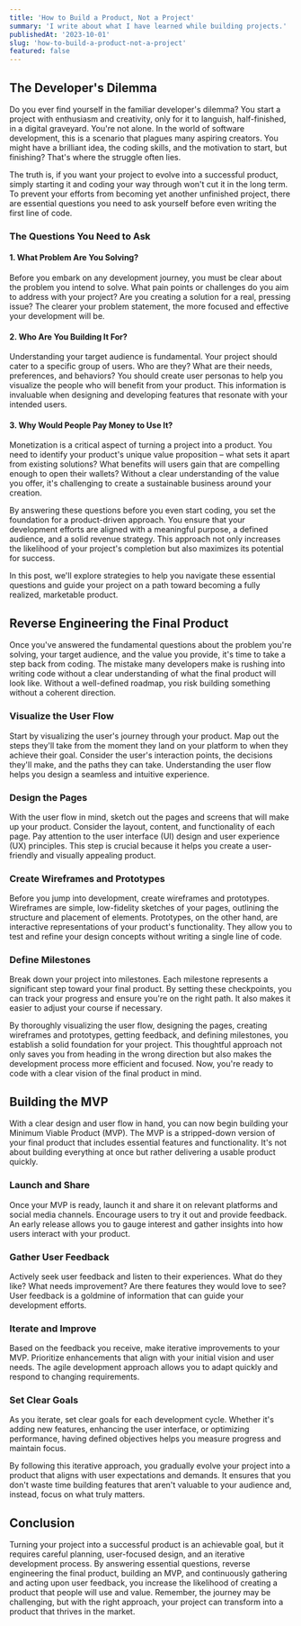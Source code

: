 ```yaml
---
title: 'How to Build a Product, Not a Project'
summary: 'I write about what I have learned while building projects.'
publishedAt: '2023-10-01'
slug: 'how-to-build-a-product-not-a-project'
featured: false
---
```


## The Developer's Dilemma

Do you ever find yourself in the familiar developer's dilemma? You start a project with enthusiasm and creativity, only for it to languish, half-finished, in a digital graveyard. You're not alone. In the world of software development, this is a scenario that plagues many aspiring creators. You might have a brilliant idea, the coding skills, and the motivation to start, but finishing? That's where the struggle often lies.

The truth is, if you want your project to evolve into a successful product, simply starting it and coding your way through won't cut it in the long term. To prevent your efforts from becoming yet another unfinished project, there are essential questions you need to ask yourself before even writing the first line of code.

### The Questions You Need to Ask

#### 1. What Problem Are You Solving?

Before you embark on any development journey, you must be clear about the problem you intend to solve. What pain points or challenges do you aim to address with your project? Are you creating a solution for a real, pressing issue? The clearer your problem statement, the more focused and effective your development will be.

#### 2. Who Are You Building It For?

Understanding your target audience is fundamental. Your project should cater to a specific group of users. Who are they? What are their needs, preferences, and behaviors? You should create user personas to help you visualize the people who will benefit from your product. This information is invaluable when designing and developing features that resonate with your intended users.

#### 3. Why Would People Pay Money to Use It?

Monetization is a critical aspect of turning a project into a product. You need to identify your product's unique value proposition – what sets it apart from existing solutions? What benefits will users gain that are compelling enough to open their wallets? Without a clear understanding of the value you offer, it's challenging to create a sustainable business around your creation.

By answering these questions before you even start coding, you set the foundation for a product-driven approach. You ensure that your development efforts are aligned with a meaningful purpose, a defined audience, and a solid revenue strategy. This approach not only increases the likelihood of your project's completion but also maximizes its potential for success.

In this post, we'll explore strategies to help you navigate these essential questions and guide your project on a path toward becoming a fully realized, marketable product.

## Reverse Engineering the Final Product

Once you've answered the fundamental questions about the problem you're solving, your target audience, and the value you provide, it's time to take a step back from coding. The mistake many developers make is rushing into writing code without a clear understanding of what the final product will look like. Without a well-defined roadmap, you risk building something without a coherent direction.

### Visualize the User Flow

Start by visualizing the user's journey through your product. Map out the steps they'll take from the moment they land on your platform to when they achieve their goal. Consider the user's interaction points, the decisions they'll make, and the paths they can take. Understanding the user flow helps you design a seamless and intuitive experience.

### Design the Pages

With the user flow in mind, sketch out the pages and screens that will make up your product. Consider the layout, content, and functionality of each page. Pay attention to the user interface (UI) design and user experience (UX) principles. This step is crucial because it helps you create a user-friendly and visually appealing product.

### Create Wireframes and Prototypes

Before you jump into development, create wireframes and prototypes. Wireframes are simple, low-fidelity sketches of your pages, outlining the structure and placement of elements. Prototypes, on the other hand, are interactive representations of your product's functionality. They allow you to test and refine your design concepts without writing a single line of code.

### Define Milestones

Break down your project into milestones. Each milestone represents a significant step toward your final product. By setting these checkpoints, you can track your progress and ensure you're on the right path. It also makes it easier to adjust your course if necessary.

By thoroughly visualizing the user flow, designing the pages, creating wireframes and prototypes, getting feedback, and defining milestones, you establish a solid foundation for your project. This thoughtful approach not only saves you from heading in the wrong direction but also makes the development process more efficient and focused. Now, you're ready to code with a clear vision of the final product in mind.

## Building the MVP

With a clear design and user flow in hand, you can now begin building your Minimum Viable Product (MVP). The MVP is a stripped-down version of your final product that includes essential features and functionality. It's not about building everything at once but rather delivering a usable product quickly.

### Launch and Share

Once your MVP is ready, launch it and share it on relevant platforms and social media channels. Encourage users to try it out and provide feedback. An early release allows you to gauge interest and gather insights into how users interact with your product.

### Gather User Feedback

Actively seek user feedback and listen to their experiences. What do they like? What needs improvement? Are there features they would love to see? User feedback is a goldmine of information that can guide your development efforts.

### Iterate and Improve

Based on the feedback you receive, make iterative improvements to your MVP. Prioritize enhancements that align with your initial vision and user needs. The agile development approach allows you to adapt quickly and respond to changing requirements.

### Set Clear Goals

As you iterate, set clear goals for each development cycle. Whether it's adding new features, enhancing the user interface, or optimizing performance, having defined objectives helps you measure progress and maintain focus.

By following this iterative approach, you gradually evolve your project into a product that aligns with user expectations and demands. It ensures that you don't waste time building features that aren't valuable to your audience and, instead, focus on what truly matters.

## Conclusion

Turning your project into a successful product is an achievable goal, but it requires careful planning, user-focused design, and an iterative development process. By answering essential questions, reverse engineering the final product, building an MVP, and continuously gathering and acting upon user feedback, you increase the likelihood of creating a product that people will use and value. Remember, the journey may be challenging, but with the right approach, your project can transform into a product that thrives in the market.

